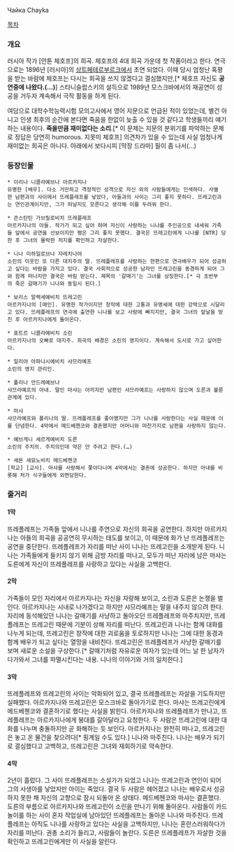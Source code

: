 Чайка
Chayka

[[목차]]

=== 개요 ===
러시아 작가 [안톤 체호프]의 희곡. 체호프의 4대 희곡 가운데 첫 작품이라고 한다. 연극으로는 1896년 [러시아]의 [[상트페테르부르크]]에서 초연 되었다. 이때 당시 엄청난 혹평을 받는 바람에 체호프는 다시는 희곡을 쓰지 않겠다고 결심했지만,[* 체호프 자신도 '''공연중에 나왔다.(...)'''] 스타니슬랍스키의 설득으로 1989년 모스크바에서의 재공연이 성공을 거두자 계속해서 극작 활동을 하게 된다.

여담으로 대학수학능력시험 모의고사에서 영어 지문으로 언급된 적이 있었는데, 별건 아니고 인생 최후의 순간에 본다면 죽음을 한없이 늦출 수 있을 것 같다고 학생들끼리 얘기하는 내용이다. '''죽을만큼 재미없다는 소리'''.[* 이 문제는 지문의 분위기를 파악하는 문제로 정답은 당연히 humorous. 지못미 체호프] 의견차가 있을 수 있는데 사실 엄청나게 재미없는 희곡은 아니다. 아래에서 보다시피 [막장 드라마] 필이 좀 나서(…)

=== 등장인물 ===
 * 이리나 니콜라예브나 아르카지나
 유명한 [배우]. 다소 거만하고 격정적인 성격으로 자신 외의 사람들에게는 인색하다. 사별한 남편과의 사이에서 뜨레플레프를 낳았다, 아들과의 사이는 그리 좋지 못하다. 뜨레고린과는 연인관계이지만, 그가 떠날지도 모른다고 생각해 이를 두려워 한다.

 * 콘스탄틴 가브릴로비치 뜨레플레프
 아르카지나의 아들. 작가가 되고 싶어 하며 자신이 사랑하는 니나를 주인공으로 내세워 가족들 앞에서 공연을 선보이지만 평은 그리 좋지 못했다. 결국은 뜨레고린에게 니나를 [NTR] 당한 후 그녀의 몰락한 처지를 확인하고 자살한다.

 * 니나 미하일로브나 자레치나야
 소린의 이웃인 또 다른 대지주의 딸. 뜨레플레프를 사랑하는 한편으로 연극배우가 되어 성공하고 싶다는 바람을 가지고 있다. 결국 사회적으로 성공한 남자인 뜨레고린을 동경하게 되어 그와 함께 떠나지만 결국은 버림 받는다. 제목의 '갈매기'는 그녀를 상징한다.[* 극 초반부의 죽은 갈매기가 니나와 동일시 된다.]

 * 보리스 알렉세예비치 뜨레고린
 아르카지나의 [애인]. 유명한 작가이지만 창작에 대한 고통과 유명세에 대한 강박으로 시달리고 있다. 뜨레플레프의 연극에 출연한 니나를 보고 사랑에 빠지지만, 결국 그녀의 앞날을 망친 후 아르카지나에게 돌아온다.

 * 표트르 니콜라예비치 소린
 아르카지나의 오빠로 대지주. 희곡의 배경은 소린의 영지이다. 계속해서 도시로 가고 싶어한다.

 * 일리야 아파나시예비치 샤므라예프
 소린의 영지 관리인.

 * 폴리나 안드레예브나
 샤므라예프의 아내. 딸인 마샤는 아끼지만 남편인 샤므라예프는 사랑하지 않으며 도른과 불륜관계에 있다.

 * 마샤
 샤므라예프와 폴리나의 딸. 뜨레플레프를 좋아했지만 그가 니나를 사랑한다는 사실 때문에 이를 단념한다. 4막에서 메드베첸코와 결혼했지만 어머니와 마찬가지로 남편을 사랑하지 않는다.

 * 예브게니 세르게예비치 도른
 소린의 주치의. 주치의인데 약은 안 주려고 한다.(…)

 * 세묜 세묘노비치 메드베첸코
 [학교] [교사]. 마샤를 사랑해서 쫓아다니며 4막에서는 결혼에 성공한다. 하지만 아내를 비롯해 처가 식구들에게 외면당한다.

=== 줄거리 ===
==== 1막 ====
뜨레플레프는 가족들 앞에서 니나를 주연으로 자신의 희곡을 공연한다. 하지만 아르카지나는 아들의 희곡을 공공연히 무시하는 태도를 보이고, 이 때문에 화가 난 뜨레플레프는 공연을 중단한다. 뜨레플레프가 자리를 떠난 사이 니나는 뜨레고린을 소개받게 된다. 니나는 가족들에게 들키지 않기 위해 금방 자리를 떠나고, 모두가 떠난 자리에 남은 마샤는 도른에게 자신이 뜨레플레프를 사랑하고 있다는 사실을 고백한다.

==== 2막 ====
가족들이 모인 자리에서 아르카지나는 자신을 자랑해 보이고, 소린과 도른은 논쟁을 벌인다. 아르카지나는 시내로 나가겠다고 하지만 샤므라예프는 말을 내주지 않으려 한다. 자리에 동석해있던 니나는 갈매기를 사냥하고 돌아오던 뜨레플레프와 마주치지만, 뜨레플레프는 뜨레고린 때문에 기분이 상해 자리를 떠난다. 뜨레고린과 니나는 함께 대화를 나누게 되는데, 뜨레고린은 창작에 대한 괴로움을 토로하지만 니나는 그에 대한 동경과 함께 배우가 되고 싶다는 열망을 내비친다. 뜨레고린은 뜨레플레프가 사냥한 갈매기를 보며 새로운 소설을 구상한다.[* 갈매기처럼 자유로운 여자가 있는데 어느 날 한 남자가 다가와서 그녀를 파멸시킨다는 내용. 니나의 이야기와 거의 일치한다.]

==== 3막 ====
뜨레플레프와 뜨레고린의 사이는 악화되어 있고, 결국 뜨레플레프는 자살을 기도하지만 실패했다.
아르카지나와 뜨레고린은 모스크바로 돌아가기로 한다. 마샤는 뜨레고린에게 메드베첸코와 결혼하기로 했다는 사실을 밝힌다. 아르카지나와 뜨레플레프가 만나고, 뜨레플레프는 아르카지나에게 붕대를 갈아달라고 요청한다. 두 사람은 뜨레고린에 대한 대화를 나누며 충돌하지만 곧 화해하는 듯 보인다. 아르카지나는 완전히 떠나고, 뜨레고린은 놓고 온 물건을 찾으려다[* 핑계일 수도 있다.] 니나와 마주친다. 니나는 배우가 되기로 결심했다고 고백하고, 뜨레고린은 그녀와 재회하기로 약속한다.

==== 4막 ====
2년이 흘렀다. 그 사이 뜨레플레프는 소설가가 되었고 니나는 뜨레고린과 연인이 되어 그의 사생아를 낳았지만 아이는 죽었다. 결국 두 사람은 헤어졌고 니나는 배우로서 성공하지 못한 채 자신의 고향으로 잠시 되돌아 온 상태다. 메드베첸코와 마샤는 결혼했다.
도른의 부름으로 아르카지나와 뜨레고린이 소린을 만나기 위해 돌아온다. 사람들이 카드놀이를 하는 사이 혼자 작업실에 남아있던 뜨레플레프는 돌아온 니나와 마주친다. 뜨레플레프는 아직도 니나를 사랑하고 있다는 사실을 고백하지만, 니나는 혼란스러워하다가 자리를 떠난다. 권총 소리가 들리고, 사람들이 놀란다. 도른은 뜨레플레프가 자살한 것을 확인하고 뜨레고린에게만 이 사실을 알린다.
